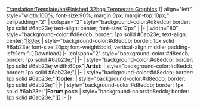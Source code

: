 [[Translation:Template/en/Finished 32bpp Temperate Graphics]]
<noinclude></noinclude>{| align="left" style="width:100%; font-size:90%; margin:0px; margin-top:10px;" cellpadding="2"
| colspan="2" style="background-color:#d8edcb; border: 1px solid #6ab23e; text-align: center; font-size:12px" |<strong>{{{title}}}</strong>
|-
| width="80" style="background-color:#d8edcb; border: 1px solid #6ab23e; text-align: center;"|[[en/{{{image}}}|80px]]
| style="background-color:#d8edcb; border: 1px solid #6ab23e; font-size:20px; font-weight:bold; vertical-align:middle; padding-left:1em;"|[{{{file}}} Download]
|-
|colspan="2" style="background-color:#d8edcb; border: 1px solid #6ab23e;"|{{{notes}}}
|-
| style="background-color:#d8edcb; border: 1px solid #6ab23e; width:60px"|<strong>Artist:</strong>
| style="background-color:#d8edcb; border: 1px solid #6ab23e;"|{{{artist}}}
|-
| style="background-color:#d8edcb; border: 1px solid #6ab23e;"|<strong>Coder:</strong>
| style="background-color:#d8edcb; border: 1px solid #6ab23e;"|{{{coder}}}
|-
| style="background-color:#d8edcb; border: 1px solid #6ab23e;"|<strong>Forum post:</strong>
| style="background-color:#d8edcb; border: 1px solid #6ab23e;"|[{{{forum}}}]
|-
|}